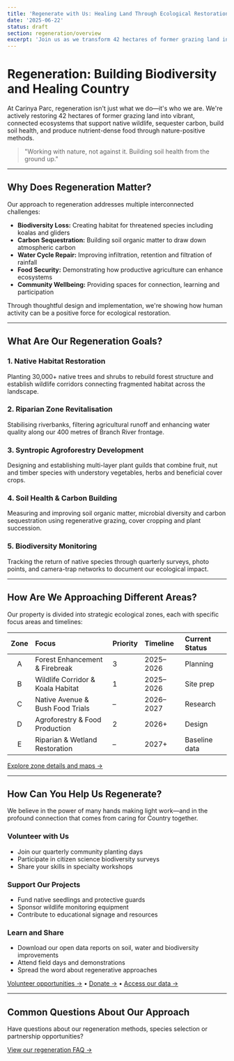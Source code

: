 ```yaml
---
title: 'Regenerate with Us: Healing Land Through Ecological Restoration'
date: '2025-06-22'
status: draft
section: regeneration/overview
excerpt: 'Join us as we transform 42 hectares of former grazing land into thriving, biodiverse ecosystems through strategic restoration, wildlife corridors, and regenerative agroforestry.'
---
```


# Regeneration: Building Biodiversity and Healing Country

At Carinya Parc, regeneration isn't just what we do—it's who we are. We're actively restoring 42 hectares of former grazing land into vibrant, connected ecosystems that support native wildlife, sequester carbon, build soil health, and produce nutrient-dense food through nature-positive methods.

> "Working with nature, not against it. Building soil health from the ground up."

---

## Why Does Regeneration Matter?

Our approach to regeneration addresses multiple interconnected challenges:

- **Biodiversity Loss:** Creating habitat for threatened species including koalas and gliders
- **Carbon Sequestration:** Building soil organic matter to draw down atmospheric carbon
- **Water Cycle Repair:** Improving infiltration, retention and filtration of rainfall
- **Food Security:** Demonstrating how productive agriculture can enhance ecosystems
- **Community Wellbeing:** Providing spaces for connection, learning and participation

Through thoughtful design and implementation, we're showing how human activity can be a positive force for ecological restoration.

---

## What Are Our Regeneration Goals?

### 1. Native Habitat Restoration

Planting 30,000+ native trees and shrubs to rebuild forest structure and establish wildlife corridors connecting fragmented habitat across the landscape.

### 2. Riparian Zone Revitalisation

Stabilising riverbanks, filtering agricultural runoff and enhancing water quality along our 400 metres of Branch River frontage.

### 3. Syntropic Agroforestry Development

Designing and establishing multi-layer plant guilds that combine fruit, nut and timber species with understory vegetables, herbs and beneficial cover crops.

### 4. Soil Health & Carbon Building

Measuring and improving soil organic matter, microbial diversity and carbon sequestration using regenerative grazing, cover cropping and plant succession.

### 5. Biodiversity Monitoring

Tracking the return of native species through quarterly surveys, photo points, and camera-trap networks to document our ecological impact.

---

## How Are We Approaching Different Areas?

Our property is divided into strategic ecological zones, each with specific focus areas and timelines:

| Zone | Focus                             | Priority | Timeline  | Current Status |
| :--: | :-------------------------------- | :------- | :-------- | :------------- |
|  A   | Forest Enhancement & Firebreak    | 3        | 2025–2026 | Planning       |
|  B   | Wildlife Corridor & Koala Habitat | 1        | 2025–2026 | Site prep      |
|  C   | Native Avenue & Bush Food Trials  | –        | 2026–2027 | Research       |
|  D   | Agroforestry & Food Production    | 2        | 2026+     | Design         |
|  E   | Riparian & Wetland Restoration    | –        | 2027+     | Baseline data  |

[Explore zone details and maps →](/regeneration/zones)

---

## How Can You Help Us Regenerate?

We believe in the power of many hands making light work—and in the profound connection that comes from caring for Country together.

### Volunteer with Us

- Join our quarterly community planting days
- Participate in citizen science biodiversity surveys
- Share your skills in specialty workshops

### Support Our Projects

- Fund native seedlings and protective guards
- Sponsor wildlife monitoring equipment
- Contribute to educational signage and resources

### Learn and Share

- Download our open data reports on soil, water and biodiversity improvements
- Attend field days and demonstrations
- Spread the word about regenerative approaches

[Volunteer opportunities →](/get-involved/volunteer) • [Donate →](/get-involved/donate) • [Access our data →](/regeneration/data)

---

## Common Questions About Our Approach

Have questions about our regeneration methods, species selection or partnership opportunities?

[View our regeneration FAQ →](/regeneration/faq)
